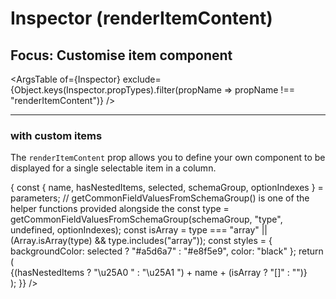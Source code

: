 


<Meta title="renderItemContent" component={Inspector} />

# Inspector (renderItemContent)
## Focus: Customise item component

<ArgsTable of={Inspector} exclude={Object.keys(Inspector.propTypes).filter(propName => propName !== "renderItemContent")} />

----

### with custom items
The `renderItemContent` prop allows you to define your own component to be displayed for a single selectable item in a column.

<Canvas>
    <Story name="with custom items">
        <Inspector
            schemas={{
                Person: personSchema,
                Shop: shopSelectionSchema
            }}
            defaultSelectedItems={["Person", "friends"]}
            renderItemContent={(parameters) => {
                const { name, hasNestedItems, selected, schemaGroup, optionIndexes } = parameters;
                // getCommonFieldValuesFromSchemaGroup() is one of the helper functions provided alongside the <Inspector>
                const type = getCommonFieldValuesFromSchemaGroup(schemaGroup, "type", undefined, optionIndexes);
                const isArray = type === "array" || (Array.isArray(type) && type.includes("array"));
                const styles = {
                    backgroundColor: selected ? "#a5d6a7" : "#e8f5e9",
                    color: "black"
                };
                return (
                    <div className="jsonschema-inspector-item-content" style={styles}>
                        <span className="jsonschema-inspector-item-name">{(hasNestedItems ? "\u25A0 " : "\u25A1 ") + name + (isArray ? "[]" : "")}</span>
                    </div>
                );
            }}
        />
    </Story>
</Canvas>
